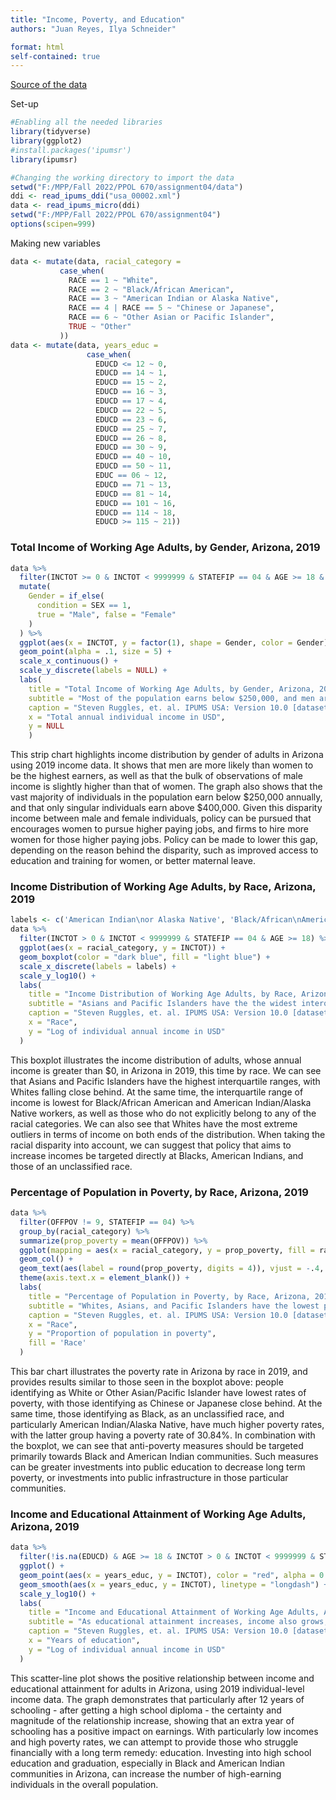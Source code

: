 ```yaml
---
title: "Income, Poverty, and Education"
authors: "Juan Reyes, Ilya Schneider"

format: html
self-contained: true
---
```


[Source of the data](https://usa.ipums.org/usa/index.shtml)

Set-up
```r
#Enabling all the needed libraries
library(tidyverse)
library(ggplot2)
#install.packages('ipumsr')
library(ipumsr)

#Changing the working directory to import the data
setwd("F:/MPP/Fall 2022/PPOL 670/assignment04/data")
ddi <- read_ipums_ddi("usa_00002.xml")
data <- read_ipums_micro(ddi)
setwd("F:/MPP/Fall 2022/PPOL 670/assignment04")
options(scipen=999)
```

Making new variables
```r
data <- mutate(data, racial_category = 
           case_when(
             RACE == 1 ~ "White",
             RACE == 2 ~ "Black/African American",
             RACE == 3 ~ "American Indian or Alaska Native",
             RACE == 4 | RACE == 5 ~ "Chinese or Japanese",
             RACE == 6 ~ "Other Asian or Pacific Islander",
             TRUE ~ "Other"
           ))
data <- mutate(data, years_educ = 
                 case_when(
                   EDUCD <= 12 ~ 0, 
                   EDUCD == 14 ~ 1, 
                   EDUCD == 15 ~ 2, 
                   EDUCD == 16 ~ 3, 
                   EDUCD == 17 ~ 4, 
                   EDUCD == 22 ~ 5, 
                   EDUCD == 23 ~ 6, 
                   EDUCD == 25 ~ 7, 
                   EDUCD == 26 ~ 8, 
                   EDUCD == 30 ~ 9, 
                   EDUCD == 40 ~ 10, 
                   EDUCD == 50 ~ 11, 
                   EDUC == 06 ~ 12, 
                   EDUCD == 71 ~ 13, 
                   EDUCD == 81 ~ 14, 
                   EDUCD == 101 ~ 16, 
                   EDUCD == 114 ~ 18, 
                   EDUCD >= 115 ~ 21))
```


### Total Income of Working Age Adults, by Gender, Arizona, 2019
```r
data %>%
  filter(INCTOT >= 0 & INCTOT < 9999999 & STATEFIP == 04 & AGE >= 18 & years_educ <= 12) %>%
  mutate(
    Gender = if_else(
      condition = SEX == 1,
      true = "Male", false = "Female"
    )
  ) %>%
  ggplot(aes(x = INCTOT, y = factor(1), shape = Gender, color = Gender)) +
  geom_point(alpha = .1, size = 5) +
  scale_x_continuous() +
  scale_y_discrete(labels = NULL) +
  labs(
    title = "Total Income of Working Age Adults, by Gender, Arizona, 2019",
    subtitle = "Most of the population earns below $250,000, and men are more likely than women to\nhave high enough incomes to be outliers.",
    caption = "Steven Ruggles, et. al. IPUMS USA: Version 10.0 [dataset]. Minneapolis,\nMN: IPUMS, 2020. https://doi.org/10.18128/D010.V10.0",
    x = "Total annual individual income in USD",
    y = NULL
    )
```

This strip chart highlights income distribution by gender of adults in Arizona using 2019 income data. It shows that men are more likely than women to be the highest earners, as well as that the bulk of observations of male income is slightly higher than that of women. The graph also shows that the vast majority of individuals in the population earn below $250,000 annually, and that only singular individuals earn above $400,000. Given this disparity income between male and female individuals, policy can be pursued that encourages women to pursue higher paying jobs, and firms to hire more women for those higher paying jobs. Policy can be made to lower this gap, depending on the reason behind the disparity, such as improved access to education and training for women, or better maternal leave.

### Income Distribution of Working Age Adults, by Race, Arizona, 2019
```r
labels <- c('American Indian\nor Alaska Native', 'Black/African\nAmerican', 'Chinese or\nJapanese', 'Other', 'Other Asian or\nPacific Islander', 'White')
data %>%
  filter(INCTOT > 0 & INCTOT < 9999999 & STATEFIP == 04 & AGE >= 18) %>%
  ggplot(aes(x = racial_category, y = INCTOT)) +
  geom_boxplot(color = "dark blue", fill = "light blue") +
  scale_x_discrete(labels = labels) +
  scale_y_log10() +
  labs(
    title = "Income Distribution of Working Age Adults, by Race, Arizona, 2019",
    subtitle = "Asians and Pacific Islanders have the the widest interquartile ranges, while\nAmerican Indians have the narrowest, despite having many outlying high-earners.",
    caption = "Steven Ruggles, et. al. IPUMS USA: Version 10.0 [dataset]. Minneapolis,\nMN: IPUMS, 2020. https://doi.org/10.18128/D010.V10.0",
    x = "Race",
    y = "Log of individual annual income in USD"
  )
```

This boxplot illustrates the income distribution of adults, whose annual income is greater than $0, in Arizona in 2019, this time by race. We can see that Asians and Pacific Islanders have the highest interquartile ranges, with Whites falling close behind. At the same time, the interquartile range of income is lowest for Black/African American and American Indian/Alaska Native workers, as well as those who do not explicitly belong to any of the racial categories. We can also see that Whites have the most extreme outliers in terms of income on both ends of the distribution. When taking the racial disparity into account, we can suggest that policy that aims to increase incomes be targeted directly at Blacks, American Indians, and those of an unclassified race.


### Percentage of Population in Poverty, by Race, Arizona, 2019
```r
data %>%
  filter(OFFPOV != 9, STATEFIP == 04) %>%
  group_by(racial_category) %>%
  summarize(prop_poverty = mean(OFFPOV)) %>%
  ggplot(mapping = aes(x = racial_category, y = prop_poverty, fill = racial_category)) +
  geom_col() +
  geom_text(aes(label = round(prop_poverty, digits = 4)), vjust = -.4, size = 3, fontface = "bold") +
  theme(axis.text.x = element_blank()) +
  labs(
    title = "Percentage of Population in Poverty, by Race, Arizona, 2019",
    subtitle = "Whites, Asians, and Pacific Islanders have the lowest poverty rates, while American\nIndians have the highest.",
    caption = "Steven Ruggles, et. al. IPUMS USA: Version 10.0 [dataset].\nMinneapolis, MN: IPUMS, 2020.\nhttps://doi.org/10.18128/D010.V10.0",
    x = "Race",
    y = "Proportion of population in poverty",
    fill = 'Race'
  )
```

This bar chart illustrates the poverty rate in Arizona by race in 2019, and provides results similar to those seen in the boxplot above: people identifying as White or Other Asian/Pacific Islander have lowest rates of poverty, with those identifying as Chinese or Japanese close behind. At the same time, those identifying as Black, as an unclassified race, and particularly American Indian/Alaska Native, have much higher poverty rates, with the latter group having a poverty rate of 30.84%. In combination with the boxplot, we can see that anti-poverty measures should be targeted primarily towards Black and American Indian communities. Such measures can be greater investments into public education to decrease long term poverty, or investments into public infrastructure in those particular communities.


### Income and Educational Attainment of Working Age Adults, Arizona, 2019
```r
data %>%
  filter(!is.na(EDUCD) & AGE >= 18 & INCTOT > 0 & INCTOT < 9999999 & STATEFIP == 04)%>%
  ggplot() +
  geom_point(aes(x = years_educ, y = INCTOT), color = "red", alpha = 0.2) +
  geom_smooth(aes(x = years_educ, y = INCTOT), linetype = "longdash") +
  scale_y_log10() +
  labs(
    title = "Income and Educational Attainment of Working Age Adults, Arizona, 2019",
    subtitle = "As educational attainment increases, income also grows, at an increasing rate.",
    caption = "Steven Ruggles, et. al. IPUMS USA: Version 10.0 [dataset]. Minneapolis,\nMN: IPUMS, 2020. https://doi.org/10.18128/D010.V10.0",
    x = "Years of education",
    y = "Log of individual annual income in USD"
  )
```

This scatter-line plot shows the positive relationship between income and educational attainment for adults in Arizona, using 2019 individual-level income data. The graph demonstrates that particularly after 12 years of schooling - after getting a high school diploma - the certainty and magnitude of the relationship increase, showing that an extra year of schooling has a positive impact on earnings. With particularly low incomes and high poverty rates, we can attempt to provide those who struggle financially with a long term remedy: education. Investing into high school education and graduation, especially in Black and American Indian communities in Arizona, can increase the number of high-earning individuals in the overall population.